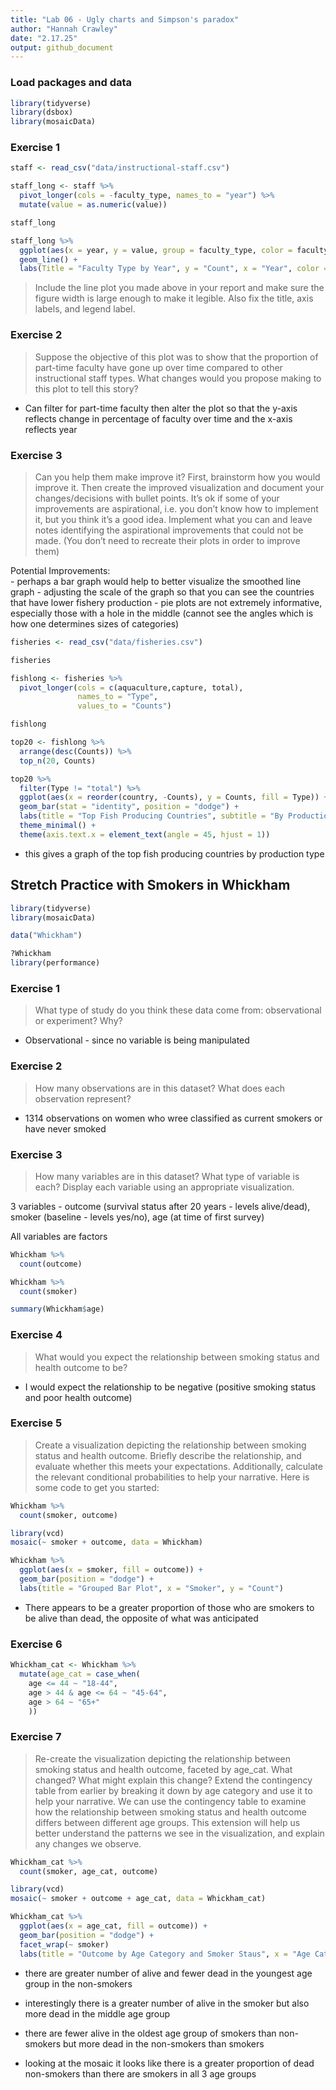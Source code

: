 ```yaml
---
title: "Lab 06 - Ugly charts and Simpson's paradox"
author: "Hannah Crawley"
date: "2.17.25"
output: github_document
---
```


### Load packages and data

```r
library(tidyverse) 
library(dsbox)
library(mosaicData) 
```

### Exercise 1

```r
staff <- read_csv("data/instructional-staff.csv")
```

```r
staff_long <- staff %>%
  pivot_longer(cols = -faculty_type, names_to = "year") %>%
  mutate(value = as.numeric(value))
```

```r
staff_long
```

```r
staff_long %>%
  ggplot(aes(x = year, y = value, group = faculty_type, color = faculty_type)) +
  geom_line() + 
  labs(Title = "Faculty Type by Year", y = "Count", x = "Year", color = "Faculty Type")
```


> Include the line plot you made above in your report and make sure the figure width is large enough to make it legible.
Also fix the title, axis labels, and legend label.


### Exercise 2

> Suppose the objective of this plot was to show that the proportion of part-time faculty have gone up over time compared to other instructional staff types. What changes would you propose making to this plot to tell this story?  

- Can filter for part-time faculty then alter the plot so that the y-axis reflects change in percentage of faculty over time and the x-axis reflects year 

### Exercise 3

> Can you help them make improve it? First, brainstorm how you would improve it. Then create the improved visualization and document your changes/decisions with bullet points. It’s ok if some of your improvements are aspirational, i.e. you don’t know how to implement it, but you think it’s a good idea. Implement what you can and leave notes identifying the aspirational improvements that could not be made. (You don’t need to recreate their plots in order to improve them) 

Potential Improvements:  
- perhaps a bar graph would help to better visualize the smoothed line graph 
- adjusting the scale of the graph so that you can see the countries that have lower fishery production
- pie plots are not extremely informative, especially those with a hole in the middle (cannot see the angles which is how one determines sizes of categories)



```r
fisheries <- read_csv("data/fisheries.csv")
```

```r
fisheries
```


```r
fishlong <- fisheries %>%
  pivot_longer(cols = c(aquaculture,capture, total), 
               names_to = "Type",
               values_to = "Counts")
```

``` r
fishlong
```

```r
top20 <- fishlong %>% 
  arrange(desc(Counts)) %>%  
  top_n(20, Counts)
```

```r
top20 %>% 
  filter(Type != "total") %>% 
  ggplot(aes(x = reorder(country, -Counts), y = Counts, fill = Type)) +
  geom_bar(stat = "identity", position = "dodge") +  
  labs(title = "Top Fish Producing Countries", subtitle = "By Production Type", x = "Country", y = "Counts") +
  theme_minimal() +
  theme(axis.text.x = element_text(angle = 45, hjust = 1)) 

```


- this gives a graph of the top fish producing countries by production type 


## Stretch Practice with Smokers in Whickham

```r
library(tidyverse)
library(mosaicData)
```

```r
data("Whickham")
```

```r
?Whickham
library(performance)

```

### Exercise 1
> What type of study do you think these data come from: observational or experiment? Why?  

- Observational - since no variable is being manipulated 

### Exercise 2
> How many observations are in this dataset? What does each observation represent?  

- 1314 observations on women who wree classified as current smokers or have never smoked 

### Exercise 3
> How many variables are in this dataset? What type of variable is each? Display each variable using an appropriate visualization.  

3 variables - outcome (survival status after 20 years - levels alive/dead), smoker (baseline - levels yes/no), age (at time of first survey)

All variables are factors 

```r
Whickham %>%  
  count(outcome)
```
```r
Whickham %>%  
  count(smoker)
```

```r
summary(Whickham$age)
```

### Exercise 4
> What would you expect the relationship between smoking status and health outcome to be?  

- I would expect the relationship to be negative (positive smoking status and poor health outcome)


### Exercise 5
> Create a visualization depicting the relationship between smoking status and health outcome. Briefly describe the relationship, and evaluate whether this meets your expectations. Additionally, calculate the relevant conditional probabilities to help your narrative. Here is some code to get you started:

```r
Whickham %>%
  count(smoker, outcome)
```
```r
library(vcd)
mosaic(~ smoker + outcome, data = Whickham)

```

```r
Whickham %>% 
  ggplot(aes(x = smoker, fill = outcome)) +
  geom_bar(position = "dodge") +
  labs(title = "Grouped Bar Plot", x = "Smoker", y = "Count") 

```

- There appears to be a greater proportion of those who are smokers to be alive than dead, the opposite of what was anticipated

### Exercise 6

```r
Whickham_cat <- Whickham %>%  
  mutate(age_cat = case_when(
    age <= 44 ~ "18-44", 
    age > 44 & age <= 64 ~ "45-64",
    age > 64 ~ "65+"
    ))
```

### Exercise 7
> Re-create the visualization depicting the relationship between smoking status and health outcome, faceted by age_cat. What changed? What might explain this change? Extend the contingency table from earlier by breaking it down by age category and use it to help your narrative. We can use the contingency table to examine how the relationship between smoking status and health outcome differs between different age groups. This extension will help us better understand the patterns we see in the visualization, and explain any changes we observe. 

```r
Whickham_cat %>%
  count(smoker, age_cat, outcome) 
```

```r
library(vcd)
mosaic(~ smoker + outcome + age_cat, data = Whickham_cat)

```


```r
Whickham_cat %>% 
  ggplot(aes(x = age_cat, fill = outcome)) +
  geom_bar(position = "dodge") +
  facet_wrap(~ smoker)
  labs(title = "Outcome by Age Category and Smoker Staus", x = "Age Category", y = "Count", fill = "Outcome") 

```
  
- there are greater number of alive and fewer dead in the youngest age group in the non-smokers  

- interestingly there is a greater number of alive in the smoker but also more dead in the middle age group   

- there are fewer alive in the oldest age group of smokers than non-smokers but more dead in the non-smokers than smokers   

- looking at the mosaic it looks like there is a greater proportion of dead non-smokers than there are smokers in all 3 age groups 
